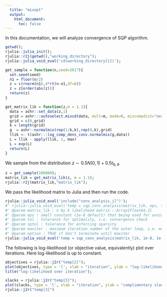 ```yaml
---
  title: "mixopt"
  output:
    html_document:
      toc: false
---
```


In this documentation, we will analyze convergence of SQP algorithm.

```r
getwd();
rjulia::julia_init();
rjulia::r2j(getwd(),"working_directory");
rjulia::julia_void_eval('cd(working_directory[1])');
```

```r
get_sample = function(n,seed=2017){
  set.seed(seed)
  n1 = floor(n/2)
  z = c(rnorm(n1),4*rt(n-n1,df=6))
  z = z[order(abs(z))]
  return(z)
}

get_matrix_lik = function(z,m = 1.1){
  data = ashr::set_data(z,1)
  grid = ashr:::autoselect.mixsd(data, mult=m, mode=0, mixcompdist="normal", grange=c(-Inf,Inf))
  grid = c(0,grid)
  k = length(grid)
  g  = ashr::normalmix(rep(1/k,k),rep(0,k),grid)
  llik <- t(ashr:::log_comp_dens_conv.normalmix(g,data))
  L = llik - apply(llik, 1, max)
  L = exp(L)
  return(L)
}
```

We sample from the distribution $z\sim 0.5 N(0,1) + 0.5 t_{6,4}$.

```r
z = get_sample(100000);
matrix_lik = get_matrix_lik(z, m = 1.1);
rjulia::r2j(matrix_lik,"matrix_lik");
```

We pass the likelihood matrix to Julia and then run the code.

```r
rjulia::julia_void_eval('include("conv_analysis.jl")');
#' rjulia::julia_void_eval('temp = sqp_conv_analysis(matrix_lik, eps, tol, sptol, maxiter, option)');
#' @param matrix_lik : n by k likelihood matrix ::Array{Float64,2}
#' @param eps : small constant (1e-8 default) that being used for avoiding numerical issue
#' @param tol : tolerance for optimality, i.e. convergence check
#' @param sptol : tolerance for enforcing sparsity
#' @param maxiter : maximum iteration number of the outer loop, i.e. maximum number of subproblem solved
#' @param option : TRUE if don't terminate until maxiter
rjulia::julia_void_eval('temp = sqp_conv_analysis(matrix_lik, 1e-8, 1e-8, 1e-3, 30, false)');
```

The following is log-likelihood (or objective value, equivalently) plot over iterations. Here log-likelihood is up to constant.

```r
objectives = rjulia::j2r("temp[2]");
plot(objectives, type = 'l', xlab = "iteration", ylab = "log-likelihood");
title("log-likelihood over iteration");
```

```r
slacks = rjulia::j2r("temp[3]");
plot(slacks, type = 'l', xlab = "iteration", ylab = "complimentary slackness");
rjulia::j2r("temp[3]")
```